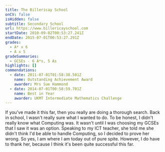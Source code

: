 ```yaml
---
title: The Billericay School
onCV: false
isHidden: false
subtitle: Secondary School
url: https://www.billericayschool.com
startDate: 2010-09-02T00:53:27.241Z
endDate: 2015-07-01T00:53:27.291Z
grades:
  - A* x 6
  - A x 5
gradeSummaries:
  - GCSEs - 6 A*s, 5 As
highlights: []
commendations:
  - date: 2011-07-01T01:58:38.501Z
    name: Outstanding Achievement Award
    awarder: Mrs Sue Hammond
  - date: 2014-07-01T00:58:59.701Z
    name: Best in Year
    awarder: UKMT Intermediate Mathematics Challenge
---
```


If you've made it this far, then you really are doing a thorough search. Back in school, I wasn't really sure what I wanted to do. To be honest, I didn't really know what Computing was. It wasn't until I was choosing my GCSEs that I saw it was an option. Speaking to my ICT teacher, she told me she didn't think I'd be able to handle Computing, so I decided to prove her wrong. So yes, I am where I am today out of pure spite. However, I do have to thank her, because I think it's been quite successful this far.
